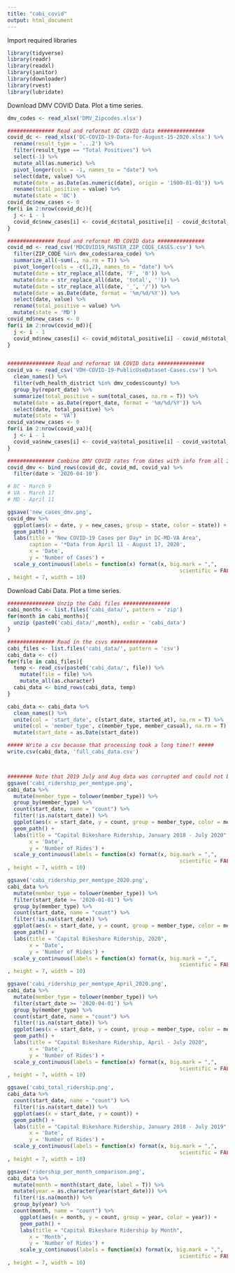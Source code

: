 ```yaml
---
title: "cabi_covid"
output: html_document
---
```


Import required libraries
```r
library(tidyverse)
library(readr)
library(readxl)
library(janitor)
library(downloader)
library(rvest)
library(lubridate)
```

Download DMV COVID Data. Plot a time series.
```r
dmv_codes <- read_xlsx('DMV_Zipcodes.xlsx')

############### Read and reformat DC COVID data ###############
covid_dc <- read_xlsx('DC-COVID-19-Data-for-August-15-2020.xlsx') %>% 
  rename(result_type = '...2') %>% 
  filter(result_type == "Total Positives") %>% 
  select(-1) %>% 
  mutate_all(as.numeric) %>% 
  pivot_longer(cols = -1, names_to = "date") %>% 
  select(date, value) %>% 
  mutate(date = as.Date(as.numeric(date), origin = '1900-01-01')) %>% 
  rename(total_positive = value) %>% 
  mutate(state = 'DC')
covid_dc$new_cases <- 0
for(i in 2:nrow(covid_dc)){
  j <- i - 1
  covid_dc$new_cases[i] <- covid_dc$total_positive[i] - covid_dc$total_positive[j]
}

############### Read and reformat MD COVID data ###############
covid_md <- read_csv('MDCOVID19_MASTER_ZIP_CODE_CASES.csv') %>% 
  filter(ZIP_CODE %in% dmv_codes$area_code) %>% 
  summarize_all(~sum(., na.rm = T)) %>% 
  pivot_longer(cols = -c(1,2), names_to = "date") %>% 
  mutate(date = str_replace_all(date, 'F', '0')) %>% 
  mutate(date = str_replace_all(date, 'total', '')) %>% 
  mutate(date = str_replace_all(date, '_', '/')) %>% 
  mutate(date = as.Date(date, format = '%m/%d/%Y')) %>% 
  select(date, value) %>% 
  rename(total_positive = value) %>% 
  mutate(state = 'MD')
covid_md$new_cases <- 0
for(i in 2:nrow(covid_md)){
  j <- i - 1
  covid_md$new_cases[i] <- covid_md$total_positive[i] - covid_md$total_positive[j]
}


############### Read and reformat VA COVID data ###############
covid_va <- read_csv('VDH-COVID-19-PublicUseDataset-Cases.csv') %>% 
  clean_names() %>% 
  filter(vdh_health_district %in% dmv_codes$county) %>% 
  group_by(report_date) %>% 
  summarize(total_positive = sum(total_cases, na.rm = T)) %>% 
  mutate(date = as.Date(report_date, format = '%m/%d/%Y')) %>% 
  select(date, total_positive) %>% 
  mutate(state = 'VA')
covid_va$new_cases <- 0
for(i in 2:nrow(covid_va)){
  j <- i - 1
  covid_va$new_cases[i] <- covid_va$total_positive[i] - covid_va$total_positive[j]
}

############### Combine DMV COVID rates from dates with info from all 3 areas ###############
covid_dmv <- bind_rows(covid_dc, covid_md, covid_va) %>% 
  filter(date > '2020-04-10')

# DC - March 9
# VA - March 17
# MD - April 11

ggsave('new_cases_dmv.png',
covid_dmv %>% 
  ggplot(aes(x = date, y = new_cases, group = state, color = state)) +
  geom_path() +
  labs(title = "New COVID-19 Cases per Day* in DC-MD-VA Area",
       caption = '*Data from April 11 - August 17, 2020',
       x = 'Date',
       y = 'Number of Cases') +
  scale_y_continuous(labels = function(x) format(x, big.mark = ",",
                                                       scientific = FALSE))
, height = 7, width = 10)
```

Download Cabi Data. Plot a time series.
```r
############### Unzip the Cabi files ###############
cabi_months <- list.files('cabi_data/', pattern = 'zip')
for(month in cabi_months){
  unzip (paste0('cabi_data/',month), exdir = 'cabi_data')
}

############### Read in the csvs ###############
cabi_files <- list.files('cabi_data/', pattern = 'csv')
cabi_data <- c()
for(file in cabi_files){
  temp <- read_csv(paste0('cabi_data/', file)) %>% 
    mutate(file = file) %>% 
    mutate_all(as.character)
  cabi_data <- bind_rows(cabi_data, temp)
}

cabi_data <- cabi_data %>% 
  clean_names() %>% 
  unite(col = 'start_date', c(start_date, started_at), na.rm = T) %>% 
  unite(col = 'member_type', c(member_type, member_casual), na.rm = T) %>% 
  mutate(start_date = as.Date(start_date))

##### Write a csv because that processing took a long time!! #####
write.csv(cabi_data, 'full_cabi_data.csv')



######## Note that 2019 July and Aug data was corrupted and could not be processed ########
ggsave('cabi_ridership_per_memtype.png',
cabi_data %>% 
  mutate(member_type = tolower(member_type)) %>% 
  group_by(member_type) %>% 
  count(start_date, name = "count") %>% 
  filter(!is.na(start_date)) %>% 
  ggplot(aes(x = start_date, y = count, group = member_type, color = member_type)) +
  geom_path() +
  labs(title = "Capital Bikeshare Ridership, January 2018 - July 2020",
       x = 'Date',
       y = 'Number of Rides') +
  scale_y_continuous(labels = function(x) format(x, big.mark = ",",
                                                       scientific = FALSE))
, height = 7, width = 10)

ggsave('cabi_ridership_per_memtype_2020.png',
cabi_data %>% 
  mutate(member_type = tolower(member_type)) %>% 
  filter(start_date >= '2020-01-01') %>% 
  group_by(member_type) %>% 
  count(start_date, name = "count") %>% 
  filter(!is.na(start_date)) %>% 
  ggplot(aes(x = start_date, y = count, group = member_type, color = member_type)) +
  geom_path() +
  labs(title = "Capital Bikeshare Ridership, 2020",
       x = 'Date',
       y = 'Number of Rides') +
  scale_y_continuous(labels = function(x) format(x, big.mark = ",",
                                                       scientific = FALSE))
, height = 7, width = 10)

ggsave('cabi_ridership_per_memtype_April_2020.png',
cabi_data %>% 
  mutate(member_type = tolower(member_type)) %>% 
  filter(start_date >= '2020-04-01') %>% 
  group_by(member_type) %>% 
  count(start_date, name = "count") %>% 
  filter(!is.na(start_date)) %>% 
  ggplot(aes(x = start_date, y = count, group = member_type, color = member_type)) +
  geom_path() +
  labs(title = "Capital Bikeshare Ridership, April - July 2020",
       x = 'Date',
       y = 'Number of Rides') +
  scale_y_continuous(labels = function(x) format(x, big.mark = ",",
                                                       scientific = FALSE))
, height = 7, width = 10)

ggsave('cabi_total_ridership.png',
cabi_data %>% 
  count(start_date, name = "count") %>% 
  filter(!is.na(start_date)) %>% 
  ggplot(aes(x = start_date, y = count)) +
  geom_path() +
  labs(title = "Capital Bikeshare Ridership, January 2018 - July 2019",
       x = 'Date',
       y = 'Number of Rides') +
  scale_y_continuous(labels = function(x) format(x, big.mark = ",",
                                                       scientific = FALSE))
, height = 7, width = 10)

ggsave('ridership_per_month_comparison.png',
cabi_data %>% 
  mutate(month = month(start_date, label = T)) %>% 
  mutate(year = as.character(year(start_date))) %>% 
  filter(!is.na(month)) %>% 
  group_by(year) %>% 
  count(month, name = "count") %>% 
    ggplot(aes(x = month, y = count, group = year, color = year)) +
    geom_path() +
    labs(title = "Capital Bikeshare Ridership by Month",
       x = 'Month',
       y = 'Number of Rides') +
    scale_y_continuous(labels = function(x) format(x, big.mark = ",",
                                                       scientific = FALSE))
, height = 7, width = 10)

```



